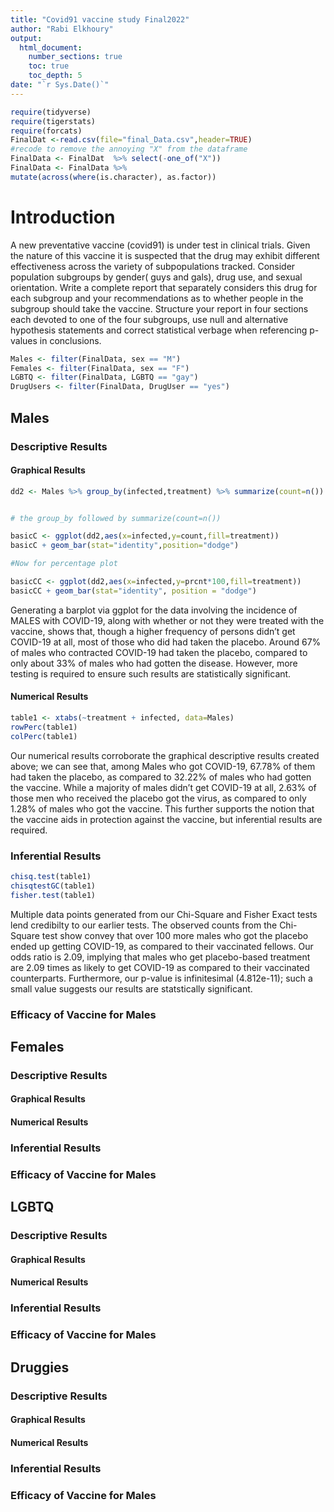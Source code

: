 ```yaml
---
title: "Covid91 vaccine study Final2022"
author: "Rabi Elkhoury"
output: 
  html_document:
    number_sections: true
    toc: true
    toc_depth: 5
date: "`r Sys.Date()`" 
---
```


```r
require(tidyverse)
require(tigerstats)
require(forcats)
FinalDat <-read.csv(file="final_Data.csv",header=TRUE)
#recode to remove the annoying "X" from the dataframe
FinalData <- FinalDat  %>% select(-one_of("X"))
FinalData <- FinalData %>%
mutate(across(where(is.character), as.factor))
```

# Introduction

A new  preventative vaccine (covid91) is under test in clinical trials. Given the nature of this vaccine it is suspected that the drug may exhibit different effectiveness across the variety of subpopulations tracked. Consider population subgroups by gender( guys and gals), drug use, and sexual orientation. Write a complete report that separately considers this drug for each subgroup and your recommendations as to whether people in the subgroup should take the vaccine. Structure your report in four sections each devoted to one of the four subgroups, use null and alternative hypothesis statements and correct statistical verbage when referencing p-values in conclusions.

```r
Males <- filter(FinalData, sex == "M")
Females <- filter(FinalData, sex == "F")
LGBTQ <- filter(FinalData, LGBTQ == "gay")
DrugUsers <- filter(FinalData, DrugUser == "yes")
```



## Males


### Descriptive Results

#### Graphical Results
```r
dd2 <- Males %>% group_by(infected,treatment) %>% summarize(count=n()) %>% mutate(prcnt=count/sum(count))


# the group_by followed by summarize(count=n())

basicC <- ggplot(dd2,aes(x=infected,y=count,fill=treatment))
basicC + geom_bar(stat="identity",position="dodge")

#Now for percentage plot

basicCC <- ggplot(dd2,aes(x=infected,y=prcnt*100,fill=treatment)) 
basicCC + geom_bar(stat="identity", position = "dodge")
```

Generating a barplot via ggplot for the data involving the incidence of MALES with COVID-19, along with whether or not they were treated with the vaccine, shows that, though a higher frequency of persons didn't get COVID-19 at all, most of those who did had taken the placebo.  Around 67% of males who contracted COVID-19 had taken the placebo, compared to only about 33% of males who had gotten the disease.  However, more testing is required to ensure such results are statistically significant.  


#### Numerical Results
```r
table1 <- xtabs(~treatment + infected, data=Males)
rowPerc(table1)
colPerc(table1)
```
Our numerical results corroborate the graphical descriptive results created above; we can see that, among Males who got COVID-19, 67.78% of them had taken the placebo, as compared to 32.22% of males who had gotten the vaccine.  While a majority of males didn't get COVID-19 at all, 2.63% of those men who received the placebo got the virus, as compared to only 1.28% of males who got the vaccine.  This further supports the notion that the vaccine aids in protection against the vaccine, but inferential results are required. 



### Inferential Results
```r
chisq.test(table1)
chisqtestGC(table1)
fisher.test(table1)
```
Multiple data points generated from our Chi-Square and Fisher Exact tests lend credibilty to our earlier tests.  The observed counts from the Chi-Square test show convey that over 100 more males who got the placebo ended up getting COVID-19, as compared to their vaccinated fellows.  Our odds ratio is 2.09, implying that males who get placebo-based treatment are 2.09 times as likely to get COVID-19 as compared to their vaccinated counterparts.  Furthermore, our p-value is infinitesimal (4.812e-11); such a small value suggests our results are statstically significant.  







### Efficacy of Vaccine for Males




## Females




### Descriptive Results





#### Graphical Results







#### Numerical Results



### Inferential Results




### Efficacy of Vaccine for Males




## LGBTQ

### Descriptive Results


#### Graphical Results




#### Numerical Results



### Inferential Results




### Efficacy of Vaccine for Males





## Druggies

### Descriptive Results


#### Graphical Results




#### Numerical Results



### Inferential Results




### Efficacy of Vaccine for Males






